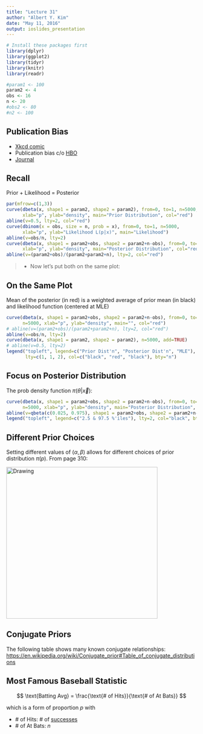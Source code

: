 ```yaml
---
title: "Lecture 31"
author: "Albert Y. Kim"
date: "May 11, 2016"
output: ioslides_presentation
---
```


```r
# Install these packages first
library(dplyr)
library(ggplot2)
library(tidyr)
library(knitr)
library(readr)
```

```r
#param1 <- 100
param2 <- 4
obs <- 16
n <- 20
#obs2 <- 80
#n2 <- 100
```







## Publication Bias

* [Xkcd comic](https://xkcd.com/882/)
* Publication bias c/o [HBO](https://youtu.be/0Rnq1NpHdmw?t=2m23s)
* [Journal](http://jnrbm.biomedcentral.com/articles/10.1186/s12952-015-0038-4)







## Recall

Prior + Likelihood = Posterior

```r
par(mfrow=c(1,3))
curve(dbeta(x, shape1 = param2, shape2 = param2), from=0, to=1, n=5000,
      xlab="p", ylab="density", main="Prior Distribution", col="red")
abline(v=0.5, lty=2, col="red")
curve(dbinom(x = obs, size = n, prob = x), from=0, to=1, n=5000,
      xlab="p", ylab="Likelihood L(p|x)", main="Likelihood")
abline(v=obs/n, lty=2)
curve(dbeta(x, shape1 = param2+obs, shape2 = param2+n-obs), from=0, to=1, n=5000,
      xlab="p", ylab="density", main="Posterior Distribution", col="red")
abline(v=(param2+obs)/(param2+param2+n), lty=2, col="red")
```

> - Now let's put both on the same plot:







## On the Same Plot

Mean of the posterior (in red) is a weighted average of prior mean (in black)
and likelihood function (centered at MLE)

```r
curve(dbeta(x, shape1 = param2+obs, shape2 = param2+n-obs), from=0, to=1, 
      n=5000, xlab="p", ylab="density", main="", col="red")
# abline(v=(param2+obs)/(param2+param2+n), lty=2, col="red")
abline(v=obs/n, lty=2)
curve(dbeta(x, shape1 = param2, shape2 = param2), n=5000, add=TRUE)
# abline(v=0.5, lty=2)
legend("topleft", legend=c("Prior Dist'n", "Posterior Dist'n", "MLE"), 
       lty=c(1, 1, 2), col=c("black", "red", "black"), bty="n")
```







## Focus on Posterior Distribution

The prob density function $\pi(\theta|\vec{x})$:

```r
curve(dbeta(x, shape1 = param2+obs, shape2 = param2+n-obs), from=0, to=1, 
      n=5000, xlab="p", ylab="density", main="Posterior Distribution", col="red")
abline(v=qbeta(c(0.025, 0.975), shape1 = param2+obs, shape2 = param2+n-obs), lty=2)
legend("topleft", legend=c("2.5 & 97.5 %'iles"), lty=2, col="black", bty="n")
```







## Different Prior Choices

Setting different values of $(\alpha, \beta)$ allows for different choices of prior
distribution $\pi(p)$. From page 310:

<img src="beta.png" alt="Drawing" style="width: 400px;"/>







## Conjugate Priors

The following table shows many known conjugate relationships: [https://en.wikipedia.org/wiki/Conjugate_prior#Table_of_conjugate_distributions](https://en.wikipedia.org/wiki/Conjugate_prior#Table_of_conjugate_distributions)





## Most Famous Baseball Statistic

$$
\text{Batting Avg} = \frac{\text{# of Hits}}{\text{# of At Bats}}
$$

which is a form of proportion $p$ with

* $\text{# of Hits}$: # of [successes](https://www.youtube.com/watch?v=ilWab_vyB4g)
* $\text{# of At Bats}$: $n$





